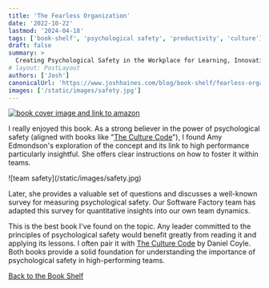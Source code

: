 ```yaml
---
title: 'The Fearless Organization'
date: '2022-10-22'
lastmod: '2024-04-18'
tags: ['book-shelf', 'psychological safety', 'productivity', 'culture']
draft: false
summary: >
  Creating Psychological Safety in the Workplace for Learning, Innovation, and Growth
# layout: PostLayout
authors: ['Josh']
canonicalUrl: 'https://www.joshhaines.com/blog/book-shelf/fearless-organization'
images: ['/static/images/safety.jpg']
---
```


<div className="mx-auto w-1/3">
  <a href="https://www.amazon.com/Fearless-Organization-Psychological-Workplace-Innovation/dp/1119477247">
    <img
      alt="book cover image and link to amazon"
      src="https://m.media-amazon.com/images/I/41P5nET4K8L._SY445_SX342_.jpg"
    />
  </a>
</div>

I really enjoyed this book. As a strong believer in the power of psychological safety (aligned with books like "[The Culture Code](/blog/book-shelf/culture-code)"), I found Amy Edmondson's exploration of the concept and its link to high performance particularly insightful. She offers clear instructions on how to foster it within teams.

<div className="-mx-2 flex flex-wrap justify-center overflow-hidden xl:-mx-2">
  <div className="my-1 w-full overflow-hidden px-2 xl:my-1 xl:w-3/4 xl:px-2">
    ![team safety](/static/images/safety.jpg)
  </div>
</div>

Later, she provides a valuable set of questions and discusses a well-known survey for measuring psychological safety. Our Software Factory team has adapted this survey for quantitative insights into our own team dynamics.

This is the best book I've found on the topic. Any leader committed to the principles of psychological safety would benefit greatly from reading it and applying its lessons. I often pair it with [The Culture Code](/blog/book-shelf/culture-code) by Daniel Coyle. Both books provide a solid foundation for understanding the importance of psychological safety in high-performing teams.

[Back to the Book Shelf](/blog/book-shelf)
